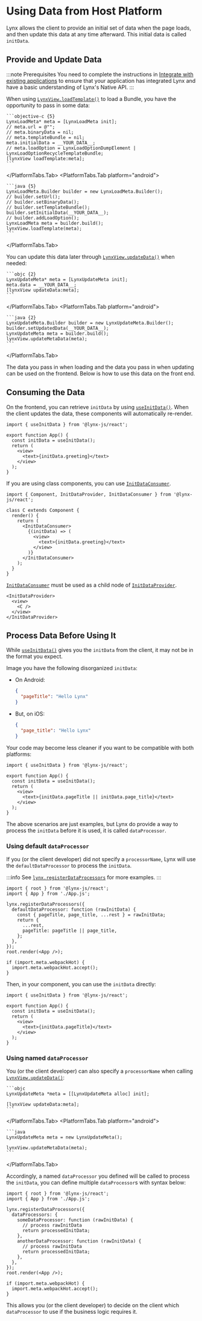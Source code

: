 
# Using Data from Host Platform

Lynx allows the client to provide an initial set of data when the page loads, and then update this data at any time afterward.
This initial data is called `initData`.

## Provide and Update Data

:::note Prerequisites
You need to complete the instructions in [Integrate with existing applications](./start/integrate-with-existing-apps.html) to ensure that your application has integrated Lynx and have a basic understanding of Lynx's Native API.
:::

When using [`LynxView.loadTemplate()`] to load a Bundle, you have the opportunity to pass in some data:

<PlatformTabs hashKey="platform">
  <PlatformTabs.Tab platform="ios">

    ```objective-c {5}
    LynxLoadMeta* meta = [LynxLoadMeta init];
    // meta.url = @"";
    // meta.binaryData = nil;
    // meta.templateBundle = nil;
    meta.initialData = __YOUR_DATA__;
    // meta.loadOption = LynxLoadOptionDumpElement | LynxLoadOptionRecycleTemplateBundle;
    [lynxView loadTemplate:meta];
    ```

  </PlatformTabs.Tab>
  <PlatformTabs.Tab platform="android">

    ```java {5}
    LynxLoadMeta.Builder builder = new LynxLoadMeta.Builder();
    // builder.setUrl();
    // builder.setBinaryData();
    // builder.setTemplateBundle();
    builder.setInitialData(__YOUR_DATA__);
    // builder.addLoadOption();
    LynxLoadMeta meta = builder.build();
    lynxView.loadTemplate(meta);
    ```

  </PlatformTabs.Tab>

</PlatformTabs>

You can update this data later through [`LynxView.updateData()`] when needed:

<PlatformTabs hashKey="platform">
  <PlatformTabs.Tab platform="ios">

    ```objc {2}
    LynxUpdateMeta* meta = [LynxUpdateMeta init];
    meta.data = __YOUR_DATA__;
    [lynxView updateData:meta];
    ```

  </PlatformTabs.Tab>
  <PlatformTabs.Tab platform="android">

    ```java {2}
    LynxUpdateMeta.Builder builder = new LynxUpdateMeta.Builder();
    builder.setUpdatedData(__YOUR_DATA__);
    LynxUpdateMeta meta = builder.build();
    lynxView.updateMetaData(meta);
    ```

  </PlatformTabs.Tab>
</PlatformTabs>

The data you pass in when loading and the data you pass in when updating can be used on the frontend. Below is how to use this data on the front end.

## Consuming the Data

On the frontend, you can retrieve `initData` by using [`useInitData()`].
When the client updates the data, these components will automatically re-render.

```tsx title="src/App.jsx"
import { useInitData } from '@lynx-js/react';

export function App() {
  const initData = useInitData();
  return (
    <view>
      <text>{initData.greeting}</text>
    </view>
  );
}
```

If you are using class components, you can use [`InitDataConsumer`].

```tsx
import { Component, InitDataProvider, InitDataConsumer } from '@lynx-js/react';

class C extends Component {
  render() {
    return (
      <InitDataConsumer>
        {(initData) => (
          <view>
            <text>{initData.greeting}</text>
          </view>
        )}
      </InitDataConsumer>
    );
  }
}
```

[`InitDataConsumer`] must be used as a child node of [`InitDataProvider`].

```tsx
<InitDataProvider>
  <view>
    <C />
  </view>
</InitDataProvider>
```

## Process Data Before Using It

While [`useInitData()`] gives you the `initData` from the client, it may not be in the format you expect.

Image you have the following disorganized `initData`:

- On Android:

  ```json
  {
    "pageTitle": "Hello Lynx"
  }
  ```

- But, on iOS:
  ```json
  {
    "page_title": "Hello Lynx"
  }
  ```

Your code may become less cleaner if you want to be compatible with both platforms:

```tsx {7}
import { useInitData } from '@lynx-js/react';

export function App() {
  const initData = useInitData();
  return (
    <view>
      <text>{initData.pageTitle || initData.page_title}</text>
    </view>
  );
}
```

The above scenarios are just examples, but Lynx do provide a way to process the `initData` before it is used, it is called `dataProcessor`.

### Using default `dataProcessor`

If you (or the client developer) did not specify a `processorName`, Lynx will use the `defaultDataProcessor` to process the `initData`.

:::info
See [`lynx.registerDataProcessors`] for more examples.
:::

```tsx title="src/index.tsx" {4-12}
import { root } from '@lynx-js/react';
import { App } from './App.js';

lynx.registerDataProcessors({
  defaultDataProcessor: function (rawInitData) {
    const { pageTitle, page_title, ...rest } = rawInitData;
    return {
      ...rest,
      pageTitle: pageTitle || page_title,
    };
  },
});
root.render(<App />);

if (import.meta.webpackHot) {
  import.meta.webpackHot.accept();
}
```

Then, in your component, you can use the `initData` directly:

```tsx title="src/App.jsx" {7}
import { useInitData } from '@lynx-js/react';

export function App() {
  const initData = useInitData();
  return (
    <view>
      <text>{initData.pageTitle}</text>
    </view>
  );
}
```

### Using named `dataProcessor`

You (or the client developer) can also specify a `processorName` when calling [`LynxView.updateData()`]:

<PlatformTabs hashKey="platform">
  <PlatformTabs.Tab platform="ios">

    ```objc
    LynxUpdateMeta *meta = [[LynxUpdateMeta alloc] init];

    [lynxView updateData:meta];
    ```

  </PlatformTabs.Tab>
  <PlatformTabs.Tab platform="android">

    ```java
    LynxUpdateMeta meta = new LynxUpdateMeta();

    lynxView.updateMetaData(meta);
    ```

  </PlatformTabs.Tab>
</PlatformTabs>

Accordingly, a named `dataProcessor` you defined will be called to process the `initData`, you can define multiple `dataProcessor`s with syntax below:

```tsx title="src/index.tsx" {5-14}
import { root } from '@lynx-js/react';
import { App } from './App.js';

lynx.registerDataProcessors({
  dataProcessors: {
    someDataProcessor: function (rawInitData) {
      // process rawInitData
      return processedInitData;
    },
    anotherDataProcessor: function (rawInitData) {
      // process rawInitData
      return processedInitData;
    },
  },
});
root.render(<App />);

if (import.meta.webpackHot) {
  import.meta.webpackHot.accept();
}
```

This allows you (or the client developer) to decide on the client which `dataProcessor` to use if the business logic requires it.

[`LynxView.loadTemplate()`]: /api/lynx-native-api/lynx-view/load-template
[`LynxView.updateData()`]: /api/lynx-native-api/lynx-view/update-data
[`useInitData()`]: /api/react/Function.useInitData
[`InitDataConsumer`]: /api/react/Function.InitDataConsumer
[`InitDataProvider`]: /api/react/Function.InitDataProvider
[`lynx.registerdataprocessors`]: /api/react/Interface.Lynx#registerdataprocessors
